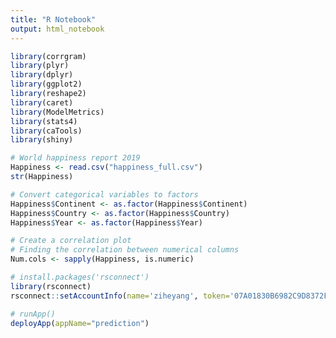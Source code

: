 ```yaml
---
title: "R Notebook"
output: html_notebook
---
```


```r
library(corrgram)
library(plyr)
library(dplyr)
library(ggplot2)
library(reshape2)
library(caret)
library(ModelMetrics)
library(stats4)
library(caTools)
library(shiny)

# World happiness report 2019
Happiness <- read.csv("happiness_full.csv")
str(Happiness)

# Convert categorical variables to factors 
Happiness$Continent <- as.factor(Happiness$Continent)
Happiness$Country <- as.factor(Happiness$Country)
Happiness$Year <- as.factor(Happiness$Year)

# Create a correlation plot
# Finding the correlation between numerical columns
Num.cols <- sapply(Happiness, is.numeric)
```

```r

# install.packages('rsconnect')
library(rsconnect)
rsconnect::setAccountInfo(name='ziheyang', token='07A01830B6982C9D8372F35ABBD0E7A4', secret='cObn9TFJAYklAZDYXj0leGEmX64XWRRz29iCw8Tc')

# runApp()
deployApp(appName="prediction")
```

